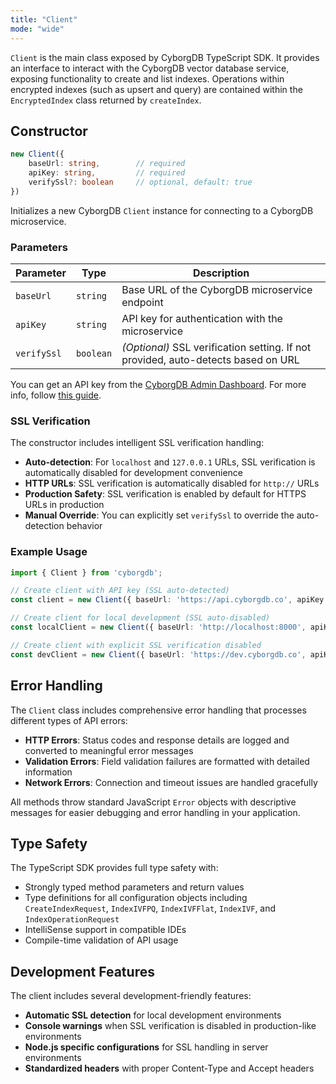 ```yaml
---
title: "Client"
mode: "wide"
---
```


`Client` is the main class exposed by CyborgDB TypeScript SDK. It provides an interface to interact with the CyborgDB vector database service, exposing functionality to create and list indexes. Operations within encrypted indexes (such as upsert and query) are contained within the `EncryptedIndex` class returned by `createIndex`.

## Constructor

```typescript
new Client({
    baseUrl: string,        // required
    apiKey: string,         // required
    verifySsl?: boolean     // optional, default: true
})
```

Initializes a new CyborgDB `Client` instance for connecting to a CyborgDB microservice.

### Parameters

| Parameter | Type | Description |
|-----------|------|-------------|
| `baseUrl` | `string` | Base URL of the CyborgDB microservice endpoint |
| `apiKey` | `string` | API key for authentication with the microservice |
| `verifySsl` | `boolean` | _(Optional)_ SSL verification setting. If not provided, auto-detects based on URL |

You can get an API key from the [CyborgDB Admin Dashboard](https://cyborgdb.co). For more info, follow [this guide](../../../intro/get-api-key).

### SSL Verification

The constructor includes intelligent SSL verification handling:

- **Auto-detection**: For `localhost` and `127.0.0.1` URLs, SSL verification is automatically disabled for development convenience
- **HTTP URLs**: SSL verification is automatically disabled for `http://` URLs
- **Production Safety**: SSL verification is enabled by default for HTTPS URLs in production
- **Manual Override**: You can explicitly set `verifySsl` to override the auto-detection behavior

### Example Usage

```typescript
import { Client } from 'cyborgdb';

// Create client with API key (SSL auto-detected)
const client = new Client({ baseUrl: 'https://api.cyborgdb.co', apiKey: 'your-api-key' });

// Create client for local development (SSL auto-disabled)
const localClient = new Client({ baseUrl: 'http://localhost:8000', apiKey: 'your-api-key' });

// Create client with explicit SSL verification disabled
const devClient = new Client({ baseUrl: 'https://dev.cyborgdb.co', apiKey: 'dev-api-key', verifySsl: false });
```

## Error Handling

The `Client` class includes comprehensive error handling that processes different types of API errors:

- **HTTP Errors**: Status codes and response details are logged and converted to meaningful error messages
- **Validation Errors**: Field validation failures are formatted with detailed information
- **Network Errors**: Connection and timeout issues are handled gracefully

All methods throw standard JavaScript `Error` objects with descriptive messages for easier debugging and error handling in your application.

## Type Safety

The TypeScript SDK provides full type safety with:

- Strongly typed method parameters and return values
- Type definitions for all configuration objects including `CreateIndexRequest`, `IndexIVFPQ`, `IndexIVFFlat`, `IndexIVF`, and `IndexOperationRequest`
- IntelliSense support in compatible IDEs
- Compile-time validation of API usage

## Development Features

The client includes several development-friendly features:

- **Automatic SSL detection** for local development environments
- **Console warnings** when SSL verification is disabled in production-like environments
- **Node.js specific configurations** for SSL handling in server environments
- **Standardized headers** with proper Content-Type and Accept headers
